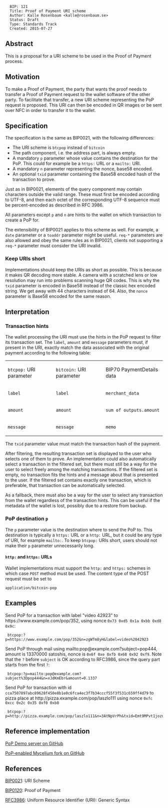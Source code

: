 <pre>
  BIP: 121
  Title: Proof of Payment URI scheme
  Author: Kalle Rosenbaum <kalle@rosenbaum.se>
  Status: Draft
  Type: Standards Track
  Created: 2015-07-27
</pre>

== Abstract ==

This is a proposal for a URI scheme to be used in the Proof of Payment
process.

== Motivation ==

To make a Proof of Payment, the party that wants the proof needs to
transfer a Proof of Payment request to the wallet software of the
other party. To facilitate that transfer, a new URI scheme
representing the PoP request is proposed. This URI can then be encoded
in QR images or be sent over NFC in order to transfer it to the wallet.

== Specification ==

The specification is the same as BIP0021, with the following
differences:

* The URI scheme is <tt>btcpop</tt> instead of <tt>bitcoin</tt>
* The path component, i.e. the address part, is always empty.
* A mandatory <tt>p</tt> parameter whose value contains the destination for the PoP. This could for example be a <tt>https:</tt> URL or a <tt>mailto:</tt> URI.
* A mandatory <tt>n</tt> parameter representing the nonce, base58 encoded.
* An optional <tt>txid</tt> parameter containing the Base58 encoded hash of the transaction to prove.

Just as in BIP0021, elements of the query component may contain
characters outside the valid range. These must first be encoded
according to UTF-8, and then each octet of the corresponding UTF-8
sequence must be percent-encoded as described in RFC 3986.

All parameters except <tt>p</tt> and <tt>n</tt> are hints to the
wallet on which transaction to create a PoP for.

The extensibility of BIP0021 applies to this scheme as well. For
example, a <tt>date</tt> parameter or a <tt>toaddr</tt> parameter
might be useful. <tt>req-*</tt> parameters are also allowed and obey
the same rules as in BIP0021, clients not supporting a <tt>req-*</tt>
parameter must consider the URI invalid.

=== Keep URIs short ===

Implementations should keep the URIs as short as possible. This is
because it makes QR decoding more stable. A camera with a scratched
lens or low resolution may run into problems scanning huge QR
codes. This is why the <tt>txid</tt> parameter is encoded in Base58
instead of the classic hex encoded string. We get away with 44
characters instead of 64. Also, the <tt>nonce</tt> parameter is Base58
encoded for the same reason.

== Interpretation ==

=== Transaction hints ===

The wallet processing the URI must use the hints in the PoP request to
filter its transaction set. The <tt>label</tt>, <tt>amount</tt> and
<tt>message</tt> parameters must, if present in the URI, exactly match
the data associated with the original payment according to the
following table:

{|
| <tt>btcpop:</tt> URI parameter || <tt>bitcoin:</tt> URI parameter || BIP70 PaymentDetails data
|-
| <tt>label</tt>                 || <tt>label</tt>                  || <tt>merchant_data</tt>
|-
| <tt>amount</tt>                || <tt>amount</tt>                 || <tt>sum of outputs.amount</tt>
|-
| <tt>message</tt>               || <tt>message</tt>                || <tt>memo</tt>
|}

The <tt>txid</tt> parameter value must match the transaction hash of
the payment.

After filtering, the resulting transaction set is displayed to the
user who selects one of them to prove. An implementation could also
automatically select a transaction in the filtered set, but
there must still be a way for the user to select freely among the
matching transactions. If the filtered set is empty, no transaction
fits the hints and a message about that is presented to the user. If
the filtered set contains exactly one transaction, which is
preferable, that transaction can be automatically selected.

As a fallback, there must also be a way for the user to select any
transaction from the wallet regardless of the transaction hints. This
can be useful if the metadata of the wallet is lost, possibly due to a
restore from backup.

=== PoP destination <tt>p</tt> ===

The <tt>p</tt> parameter value is the destination where to send the
PoP to. This destination is typically a <tt>https:</tt> URL or a
<tt>http:</tt> URL, but it could be any type of URI, for example
<tt>mailto:</tt>. To keep <tt>btcpop:</tt> URIs short, users should
not make their <tt>p</tt> parameter unnecessarily long.

==== <tt>http:</tt> and <tt>https:</tt> URLs ====

Wallet implementations must support the <tt>http:</tt> and
<tt>https:</tt> schemes in which case <tt>POST</tt> method must be
used. The content type of the POST request must be set to

 application/bitcoin-pop

== Examples ==

Send PoP for a transaction with label "video 42923" to
<nowiki>https://www.example.com/pop/352</nowiki>, using nonce
<tt>0x73 0xd5 0x1a 0xbb 0xd8 0x9c</tt>:
<pre>
 btcpop:?p=https://www.example.com/pop/352&n=zgWTm8yH&label=video%2042923
</pre>
Send PoP through mail using
<nowiki>mailto:pop@example.com?subject=pop444</nowiki>, amount
is 13370000 satoshis, nonce is <tt>0x6f 0xe 0xfb 0x68 0x92 0xf9</tt>.
Note that the <tt>?</tt> before <tt>subject</tt> is OK according to RFC3986,
since the query part starts from the first <tt>?</tt>:
<pre>
 btcpop:?p=mailto:pop@example.com?subject%3Dpop444&n=xJdKmEbr&amount=0.1337
</pre>
Send PoP for transaction with id
<tt>cca7507897abc89628f450e8b1e0c6fca4ec3f7b34cccf55f3f531c659ff4d79</tt>
to pizza place at <nowiki>http://pizza.example.com/pop/laszlo111</nowiki> using nonce <tt>0xfc 0xcc 0x2c 0x35 0xf0 0xb8</tt>
<pre>
 btcpop:?p=http://pizza.example.com/pop/laszlo111&n=3AtNpVrPh&txid=Emt9MPvt1joznqHy5eEHkNtcuQuYWXzYJBQZN6BJm6NL
</pre>
== Reference implementation ==

[https://github.com/kallerosenbaum/poppoc PoP Demo server on GitHub]

[https://github.com/kallerosenbaum/wallet PoP-enabled Mycelium fork on GitHub]

== References ==

[https://github.com/bitcoin/bips/blob/master/bip-0021.mediawiki BIP0021]: URI Scheme

[https://github.com/bitcoin/bips/blob/master/bip-0120.mediawiki BIP0120]: Proof of Payment

[https://www.ietf.org/rfc/rfc3986.txt RFC3986]: Uniform Resource Identifier (URI): Generic Syntax
